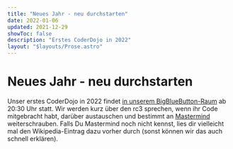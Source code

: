 ```yaml
---
title: "Neues Jahr - neu durchstarten"
date: 2022-01-06
updated: 2021-12-29
showToc: false
description: "Erstes CoderDojo in 2022"
layout: "$layouts/Prose.astro"
---
```




# Neues Jahr - neu durchstarten

Unser erstes CoderDojo in 2022 findet [in unserem BigBlueButton-Raum](https://bbb.cyber4edu.org/b/der-0rc-8x7-4re) ab
20:30 Uhr statt. Wir werden kurz über den rc3 sprechen, wenn ihr Code mitgebracht habt, darüber austauschen und bestimmt
an [Mastermind](<https://de.wikipedia.org/wiki/Mastermind_(Spiel)>) weiterschrauben. Falls Du Mastermind noch nicht
kennst, lies dir vielleicht mal den Wikipedia-Eintrag dazu vorher durch (sonst können wir das auch schnell erklären).
